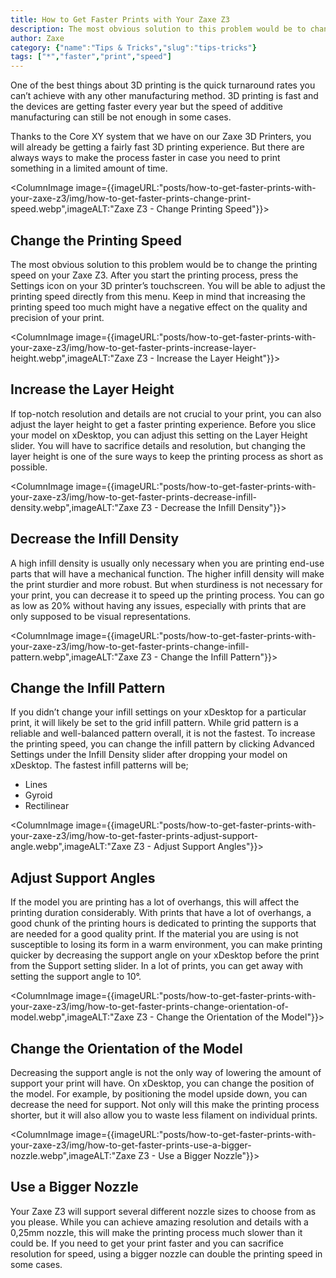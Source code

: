 ```yaml
---
title: How to Get Faster Prints with Your Zaxe Z3
description: The most obvious solution to this problem would be to change the printing speed on your Zaxe Z3. After you start the printing process, press the Settings icon on your 3D printer’s touchscreen.
author: Zaxe
category: {"name":"Tips & Tricks","slug":"tips-tricks"}
tags: ["*","faster","print","speed"]
---
```


One of the best things about 3D printing is the quick turnaround rates you can’t achieve with any other manufacturing method. 3D printing is fast and the devices are getting faster every year but the speed of additive manufacturing can still be not enough in some cases. 

Thanks to the Core XY system that we have on our Zaxe 3D Printers, you will already be getting a fairly fast 3D printing experience. But there are always ways to make the process faster in case you need to print something in a limited amount of time. 

<ColumnImage image={{imageURL:"posts/how-to-get-faster-prints-with-your-zaxe-z3/img/how-to-get-faster-prints-change-print-speed.webp",imageALT:"Zaxe Z3 - Change Printing Speed"}}>
## Change the Printing Speed 

The most obvious solution to this problem would be to change the printing speed on your Zaxe Z3. After you start the printing process, press the Settings icon on your 3D printer’s touchscreen. You will be able to adjust the printing speed directly from this menu. Keep in mind that increasing the printing speed too much might have a negative effect on the quality and precision of your print.
</ColumnImage>

<ColumnImage image={{imageURL:"posts/how-to-get-faster-prints-with-your-zaxe-z3/img/how-to-get-faster-prints-increase-layer-height.webp",imageALT:"Zaxe Z3 - Increase the Layer Height"}}>
## Increase the Layer Height

If top-notch resolution and details are not crucial to your print, you can also adjust the layer height to get a faster printing experience. Before you slice your model on xDesktop, you can adjust this setting on the Layer Height slider. You will have to sacrifice details and resolution, but changing the layer height is one of the sure ways to keep the printing process as short as possible. 
</ColumnImage>

<ColumnImage image={{imageURL:"posts/how-to-get-faster-prints-with-your-zaxe-z3/img/how-to-get-faster-prints-decrease-infill-density.webp",imageALT:"Zaxe Z3 - Decrease the Infill Density"}}>
## Decrease the Infill Density

A high infill density is usually only necessary when you are printing end-use parts that will have a mechanical function. The higher infill density will make the print sturdier and more robust. But when sturdiness is not necessary for your print, you can decrease it to speed up the printing process. You can go as low as 20% without having any issues, especially with prints that are only supposed to be visual representations. 
</ColumnImage>

<ColumnImage image={{imageURL:"posts/how-to-get-faster-prints-with-your-zaxe-z3/img/how-to-get-faster-prints-change-infill-pattern.webp",imageALT:"Zaxe Z3 - Change the Infill Pattern"}}>
## Change the Infill Pattern

If you didn’t change your infill settings on your xDesktop for a particular print, it will likely be set to the grid infill pattern. While grid pattern is a reliable and well-balanced pattern overall, it is not the fastest. To increase the printing speed, you can change the infill pattern by clicking Advanced Settings under the Infill Density slider after dropping your model on xDesktop. The fastest infill patterns will be; 

- Lines 
- Gyroid 
- Rectilinear
</ColumnImage>

<ColumnImage image={{imageURL:"posts/how-to-get-faster-prints-with-your-zaxe-z3/img/how-to-get-faster-prints-adjust-support-angle.webp",imageALT:"Zaxe Z3 - Adjust Support Angles"}}>
## Adjust Support Angles

If the model you are printing has a lot of overhangs, this will affect the printing duration considerably. With prints that have a lot of overhangs, a good chunk of the printing hours is dedicated to printing the supports that are needed for a good quality print. If the material you are using is not susceptible to losing its form in a warm environment, you can make printing quicker by decreasing the support angle on your xDesktop before the print from the Support setting slider. In a lot of prints, you can get away with setting the support angle to 10°.
</ColumnImage>

<ColumnImage image={{imageURL:"posts/how-to-get-faster-prints-with-your-zaxe-z3/img/how-to-get-faster-prints-change-orientation-of-model.webp",imageALT:"Zaxe Z3 - Change the Orientation of the Model"}}>
## Change the Orientation of the Model 

Decreasing the support angle is not the only way of lowering the amount of support your print will have. On xDesktop, you can change the position of the model. For example, by positioning the model upside down, you can decrease the need for support. Not only will this make the printing process shorter, but it will also allow you to waste less filament on individual prints.
</ColumnImage>

<ColumnImage image={{imageURL:"posts/how-to-get-faster-prints-with-your-zaxe-z3/img/how-to-get-faster-prints-use-a-bigger-nozzle.webp",imageALT:"Zaxe Z3 - Use a Bigger Nozzle"}}>
## Use a Bigger Nozzle

Your Zaxe Z3 will support several different nozzle sizes to choose from as you please. While you can achieve amazing resolution and details with a 0,25mm nozzle, this will make the printing process much slower than it could be. If you need to get your print faster and you can sacrifice resolution for speed, using a bigger nozzle can double the printing speed in some cases.
</ColumnImage>